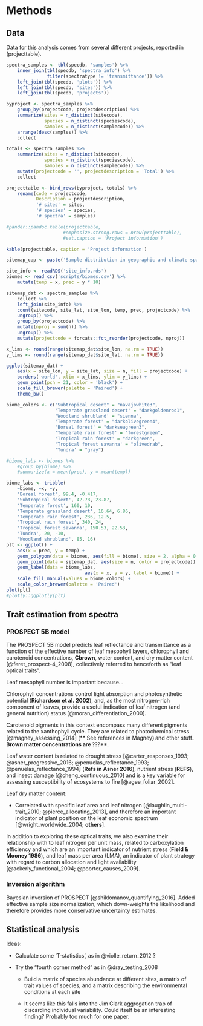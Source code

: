 # Methods

## Data

Data for this analysis comes from several different projects, reported in \ref(projecttable).

```r

spectra_samples <- tbl(specdb, 'samples') %>%
    inner_join(tbl(specdb, 'spectra_info') %>% 
               filter(spectratype != 'transmittance')) %>%
    left_join(tbl(specdb, 'plots')) %>%
    left_join(tbl(specdb, 'sites')) %>%
    left_join(tbl(specdb, 'projects'))

byproject <- spectra_samples %>%
    group_by(projectcode, projectdescription) %>%
    summarize(sites = n_distinct(sitecode),
              species = n_distinct(speciescode),
              samples = n_distinct(samplecode)) %>%
    arrange(desc(samples)) %>%
    collect

totals <- spectra_samples %>%
    summarize(sites = n_distinct(sitecode),
              species = n_distinct(speciescode),
              samples = n_distinct(samplecode)) %>%
    mutate(projectcode = '', projectdescription = 'Total') %>% 
    collect

projecttable <- bind_rows(byproject, totals) %>%
    rename(code = projectcode,
           Description = projectdescription,
           '# sites' = sites, 
           '# species' = species,
           '# spectra' = samples)

#pander::pandoc.table(projecttable, 
                     #emphasize.strong.rows = nrow(projecttable),
                     #set.caption = 'Project information')

kable(projecttable, caption = 'Project information')

```

```r

sitemap_cap <- paste('Sample distribution in geographic and climate space')

site_info <- readRDS('site_info.rds')
biomes <- read_csv('scripts/biomes.csv') %>%
    mutate(temp = x, prec = y * 10)

sitemap_dat <- spectra_samples %>%
    collect %>%
    left_join(site_info) %>%
    count(sitecode, site_lat, site_lon, temp, prec, projectcode) %>%
    ungroup() %>%
    group_by(projectcode) %>%
    mutate(nproj = sum(n)) %>%
    ungroup() %>%
    mutate(projectcode = forcats::fct_reorder(projectcode, nproj))

x_lims <- round(range(sitemap_dat$site_lon, na.rm = TRUE))
y_lims <- round(range(sitemap_dat$site_lat, na.rm = TRUE))

ggplot(sitemap_dat) + 
    aes(x = site_lon, y = site_lat, size = n, fill = projectcode) +
    borders('world', xlim = x_lims, ylim = y_lims) +
    geom_point(pch = 21, color = 'black') + 
    scale_fill_brewer(palette = 'Paired') + 
    theme_bw()

biome_colors <- c("Subtropical desert" = "navajowhite3",
                  'Temperate grassland desert' = "darkgoldenrod1",
                  'Woodland shrubland' = "sienna",
                  'Temperate forest' = "darkolivegreen4",
                  'Boreal forest' = "darkseagreen3",
                  'Temperate rain forest' = "forestgreen",
                  'Tropical rain forest' = "darkgreen",
                  'Tropical forest savanna' = "olivedrab",
                  'Tundra' = "gray")

#biome_labs <- biomes %>%
    #group_by(biome) %>%
    #summarize(x = mean(prec), y = mean(temp)) 

biome_labs <- tribble(
    ~biome, ~x, ~y,
    'Boreal forest', 99.4, -0.417,
    'Subtropical desert', 42.78, 23.87,
    'Temperate forest', 160, 10,
    'Temperate grassland desert', 16.64, 6.86,
    'Temperate rain forest', 236, 12.5,
    'Tropical rain forest', 340, 24,
    'Tropical forest savanna', 150.53, 22.53,
    'Tundra', 20, -10,
    'Woodland shrubland', 85, 16)
plt <- ggplot() + 
    aes(x = prec, y = temp) +
    geom_polygon(data = biomes, aes(fill = biome), size = 2, alpha = 0.2) + 
    geom_point(data = sitemap_dat, aes(size = n, color = projectcode)) + 
    geom_label(data = biome_labs, 
                             aes(x = x, y = y, label = biome)) + 
    scale_fill_manual(values = biome_colors) + 
    scale_color_brewer(palette = 'Paired')
plot(plt)
#plotly::ggplotly(plt)

```

## Trait estimation from spectra

### PROSPECT 5B model

The PROSPECT 5B model predicts leaf reflectance and transmittance as a function of the effective number of leaf mesophyll layers, chlorophyll and carotenoid concentrations, **Cbrown**, water content, and dry matter content [@feret_prospect-4_2008], collectively referred to henceforth as "leaf optical traits".

Leaf mesophyll number is important because...

Chlorophyll concentrations control light absorption and photosynthetic potential (**Richardson et al. 2002**), and, as the most nitrogen-rich component of leaves, provide a useful indication of leaf nitrogen (and general nutrition) status [@moran_differentiation_2000].

Carotenoid pigments in this context encompass many different pigments related to the xanthophyll cycle. They are related to photochemical stress 
[@magney_assessing_2014] (** See references in Magney**) **and other stuff**.
Brown matter concentrations are **???**.

Leaf water content is related to drought stress [@carter_responses_1993; @asner_progressive_2016; @penuelas_reflectance_1993; @penuelas_reflectance_1994] (**Refs in Asner 2016**), nutrient stress (**REFS**), and insect damage [@cheng_continuous_2010] and is a key variable for assessing susceptibility of ecosystems to fire [@agee_foliar_2002].

Leaf dry matter content:

* Correlated with specific leaf area and leaf nitrogen [@laughlin_multi-trait_2010; @pierce_allocating_2013], and therefore an important indicator of plant position on the leaf economic spectrum [@wright_worldwide_2004; **others**].

In addition to exploring these optical traits, we also examine their relationship with to leaf nitrogen per unit mass, related to carboxylation efficiency and which are an important indicator of nutrient stress (**Field & Mooney 1986**), and leaf mass per area (LMA), an indicator of plant strategy with regard to carbon allocation and light availability [@ackerly_functional_2004; @poorter_causes_2009].


### Inversion algorithm

Bayesian inversion of PROSPECT [@shiklomanov_quantifying_2016].
Added effective sample size normalization, which down-weights the likelihood and therefore provides more conservative uncertainty estimates.


## Statistical analysis


Ideas:

* Calculate some 'T-statistics', as in @violle_return_2012 ?

* Try the "fourth corner method" as in @dray_testing_2008

    - Build a matrix of species abundance at different sites, a matrix of trait values of species, and a matrix describing the environmental conditions at each site

    - It seems like this falls into the Jim Clark aggregation trap of discarding individual variability. 
      Could itself be an interesting finding?
      Probably too much for one paper.

